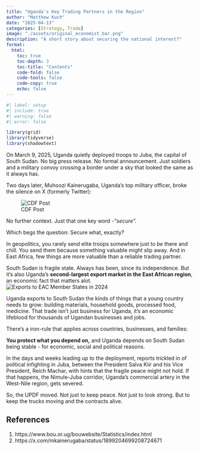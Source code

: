 ```yaml
---
title: "Uganda's Key Trading Partners in the Region"
author: "Matthew Kuch"
date: "2025-04-13"
categories: [Strategy, Trade]
image: "./assets/original_economist_bar.png"
description: "A short story about securing the national interest?"
format: 
  html:
    toc: true
    toc-depth: 3
    toc-title: "Contents"
    code-fold: false
    code-tools: false
    code-copy: true
    echo: false
---
```


```r
#| label: setup
#| include: true
#| warning: false
#| error: false

library(grid)
library(tidyverse)
library(shadowtext)

```

On March 9, 2025, Uganda quietly deployed troops to Juba, the capital of South Sudan. No big press release. No formal announcement. Just soldiers and a military convoy crossing a border under a sky that looked the same as it always has.

Two days later, Muhoozi Kainerugaba, Uganda’s top military officer, broke the silence on X (formerly Twitter):

![CDF Post](assets/MK_South_Sudan_Post.jpg)

No further context. Just that one key word -*"secure".*

Which begs the question: Secure what, exactly?

In geopolitics, you rarely send elite troops somewhere just to *be* there and chill. You send them because something valuable might slip away. And in East Africa, few things are more valuable than a reliable trading partner.

South Sudan is fragile state. Always has been, since its independence. But it’s also Uganda’s **second-largest export market in the East African region**, an economic fact that matters alot. ![Exports to EAC Member States in 2024](assets/barchart-v2.png)

Uganda exports to South Sudan the kinds of things that a young country needs to grow: building materials, household goods, processed food, medicine. That trade isn’t just business for Uganda, it’s an economic lifeblood for thousands of Ugandan businesses and jobs.

There’s a iron-rule that applies across countries, businesses, and families:

**You protect what you depend on,** and Uganda depends on South Sudan being stable - for economic, social and political reasons.

In the days and weeks leading up to the deployment, reports trickled in of political infighting in Juba, between the President Salva Kiir and his Vice President, Reich Machar, with hints that the fragile peace might not hold. If that happens, the Nimule-Juba corridor, Uganda’s commercial artery in the West-Nile region, gets severed.

So, the UPDF moved. Not just to keep peace. Not just to look strong. But to keep the trucks moving and the contracts alive.

## References

1.  https://www.bou.or.ug/bouwebsite/Statistics/index.html
2.  https://x.com/mkainerugaba/status/1899204699208724671
